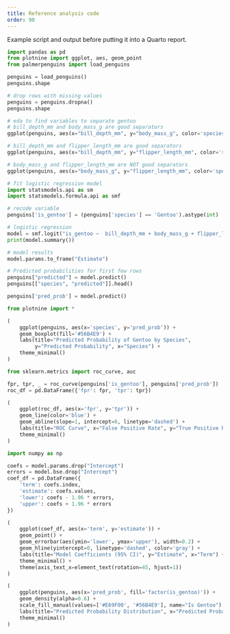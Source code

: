 ```yaml
---
title: Reference analysis code
order: 90
---
```


Example script and output before putting it into a Quarto report.

```python
import pandas as pd
from plotnine import ggplot, aes, geom_point
from palmerpenguins import load_penguins

penguins = load_penguins()
penguins.shape
```

```python
# drop rows with missing values
penguins = penguins.dropna()
penguins.shape
```

```python
# eda to find variables to separate gentoo
# bill_depth_mm and body_mass_g are good separators
ggplot(penguins, aes(x="bill_depth_mm", y="body_mass_g", color='species')) + geom_point()
```

```python
# bill_depth_mm and flipper_length_mm are good separators
ggplot(penguins, aes(x="bill_depth_mm", y="flipper_length_mm", color='species')) + geom_point()
```

```python
# body_mass_g and flipper_length_mm are NOT good separators
ggplot(penguins, aes(x="body_mass_g", y="flipper_length_mm", color='species')) + geom_point()
```

```python
# fit logistic regression model
import statsmodels.api as sm
import statsmodels.formula.api as smf

# recode variable
penguins['is_gentoo'] = (penguins['species'] == 'Gentoo').astype(int)

# logistic regression
model = smf.logit("is_gentoo ~  bill_depth_mm + body_mass_g + flipper_length_mm", data=penguins).fit()
print(model.summary())
```

```python
# model results
model.params.to_frame("Estimate")
```

```python
# Predicted probabilities for first few rows
penguins["predicted"] = model.predict()
penguins[["species", "predicted"]].head()
```

```python
penguins['pred_prob'] = model.predict()
```

```python
from plotnine import *

(
    ggplot(penguins, aes(x='species', y='pred_prob')) +
    geom_boxplot(fill='#56B4E9') +
    labs(title="Predicted Probability of Gentoo by Species",
         y="Predicted Probability", x="Species") +
    theme_minimal()
)
```

```python
from sklearn.metrics import roc_curve, auc

fpr, tpr, _ = roc_curve(penguins['is_gentoo'], penguins['pred_prob'])
roc_df = pd.DataFrame({'fpr': fpr, 'tpr': tpr})

(
    ggplot(roc_df, aes(x='fpr', y='tpr')) +
    geom_line(color='blue') +
    geom_abline(slope=1, intercept=0, linetype='dashed') +
    labs(title="ROC Curve", x="False Positive Rate", y="True Positive Rate") +
    theme_minimal()
)
```

```python
import numpy as np

coefs = model.params.drop("Intercept")
errors = model.bse.drop("Intercept")
coef_df = pd.DataFrame({
    'term': coefs.index,
    'estimate': coefs.values,
    'lower': coefs - 1.96 * errors,
    'upper': coefs + 1.96 * errors
})

(
    ggplot(coef_df, aes(x='term', y='estimate')) +
    geom_point() +
    geom_errorbar(aes(ymin='lower', ymax='upper'), width=0.2) +
    geom_hline(yintercept=0, linetype='dashed', color='gray') +
    labs(title="Model Coefficients (95% CI)", y="Estimate", x="Term") +
    theme_minimal() +
    theme(axis_text_x=element_text(rotation=45, hjust=1))
)
```

```python
(
    ggplot(penguins, aes(x='pred_prob', fill='factor(is_gentoo)')) +
    geom_density(alpha=0.6) +
    scale_fill_manual(values=['#E69F00', '#56B4E9'], name="Is Gentoo") +
    labs(title="Predicted Probability Distribution", x="Predicted Probability") +
    theme_minimal()
)
```
